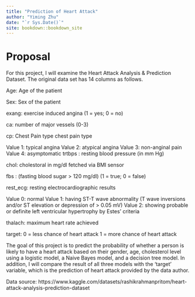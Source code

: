 ```yaml
--- 
title: "Prediction of Heart Attack"
author: "Yiming Zhu"
date: "`r Sys.Date()`"
site: bookdown::bookdown_site
---
```


# Proposal

For this project, I will examine the Heart Attack Analysis & Prediction Dataset. The original data set has 14 columns as follows. 

Age: Age of the patient

Sex: Sex of the patient

exang: exercise induced angina (1 = yes; 0 = no)

ca: number of major vessels (0-3)

cp: Chest Pain type chest pain type

Value 1: typical angina
Value 2: atypical angina
Value 3: non-anginal pain
Value 4: asymptomatic
trtbps : resting blood pressure (in mm Hg)

chol: cholestoral in mg/dl fetched via BMI sensor

fbs : (fasting blood sugar > 120 mg/dl) (1 = true; 0 = false)

rest_ecg: resting electrocardiographic results

Value 0: normal
Value 1: having ST-T wave abnormality (T wave inversions and/or ST elevation or depression of > 0.05 mV)
Value 2: showing probable or definite left ventricular hypertrophy by Estes' criteria

thalach: maximum heart rate achieved

target: 
0 = less chance of heart attack 
1 = more chance of heart attack

The goal of this project is to predict the probability of whether a person is likely to have a heart attack based on their gender, age, cholesterol level using a logistic model, a Naive Bayes model, and a decision tree model. In addition, I will compare the result of all three models with the ‘target’ variable, which is the prediction of heart attack provided by the data author.  




Data source: https://www.kaggle.com/datasets/rashikrahmanpritom/heart-attack-analysis-prediction-dataset
